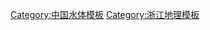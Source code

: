 {{Navbox
|name = Reservoirs of Zhejiang
|title = [[浙江水库列表|浙江省大型水库]]
|titlestyle = 
|state = 
|navbar = 

|image = 
|imagestyle = 
|imageleft = 
|imageleftstyle = 

|style = 
|basestyle = 

|above = 
|abovestyle = 

|groupstyle = 
|liststyle = 
|listpadding = 

|oddstyle = 
|evenstyle = 
|evenodd = 

|group1 = [[杭州市]]
|list1 = [[千岛湖|新安江水库]] · [[富春江水库]] · [[青山湖 (杭州)|青山水库]] · [[分水江水库]]

|group2 = [[绍兴市]]
|list2 = [[汤浦水库]] · [[长诏水库]] · [[陈蔡水库]] · [[石壁水库 (诸暨)|石壁水库]] · [[南山水库]] 

|group3 = [[宁波市]]
|list3 = [[白溪水库]] · [[亭下水库]] · [[四明湖水库]] · [[皎口水库]] · [[横山水库 (奉化)|横山水库]]

|group4 = [[台州市]]
|list4 = [[长潭水库 (黄岩)|长潭水库]] · [[牛头山水库]] · [[里石门水库]] · [[下岸水库]]

|group5 = [[金华市]]
|list5 =[[金兰水库]] · [[沙畈水库]] · [[安地水库]] · [[横锦水库]] · [[南江水库]]

|group6 = [[衢州市]]
|list6 = [[湖南镇水库]] · [[白水坑水库]] · [[碗窑水库]] · [[铜山源水库]]

|group7 = [[丽水市 (中国)|丽水市]]
|list7 = [[滩坑水库]] · [[紧水滩水库]]

|group8 = [[温州市]]
|list8 = [[珊溪水库]]

|group9 = [[湖州市]]
|list9 = [[赋石水库]] · [[对河口水库]] · [[老石坎水库]]

|below = 
|belowstyle = 

|titlegroup = 
|titlegroupstyle = 
|innerstyle = 
}}
<noinclude>
[[Category:中国水体模板]]
[[Category:浙江水库| ]]
[[Category:浙江地理模板]]
</noinclude>
